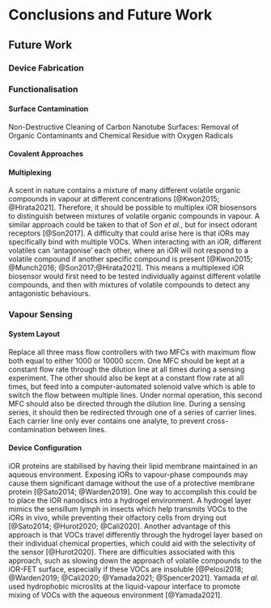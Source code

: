 # Conclusions and Future Work

## Future Work {#sec-future-work}

### Device Fabrication {#sec-future-work-fabrication}

### Functionalisation

#### Surface Contamination {.unnumbered}

Non-Destructive Cleaning of Carbon Nanotube Surfaces: Removal of Organic Contaminants and Chemical Residue with Oxygen Radicals 

#### Covalent Approaches {.unnumbered}

#### Multiplexing {.unnumbered}

A scent in nature contains a mixture of many different volatile organic compounds in vapour at different concentrations [@Kwon2015; @Hirata2021]. Therefore, it should be possible to multiplex iOR biosensors to distinguish between mixtures of volatile organic compounds in vapour. A similar approach could be taken to that of Son *et al.*, but for insect odorant receptors [@Son2017]. A difficulty that could arise here is that iORs may specifically bind with multiple VOCs. When interacting with an iOR, different volatiles can 'antagonise' each other, where an iOR will not respond to a volatile compound if another specific compound is present [@Kwon2015; @Munch2016; @Son2017;@Hirata2021]. This means a multiplexed iOR biosensor would first need to be tested individually against different volatile compounds, and then with mixtures of volatile compounds to detect any antagonistic behaviours.

### Vapour Sensing {#sec-future-work-vapour}

#### System Layout {.unnumbered}

Replace all three mass flow controllers with two MFCs with maximum flow both equal to either 1000 or 10000 sccm. One MFC should be kept at a constant flow rate through the dilution line at all times during a sensing experiment. The other should also be kept at a constant flow rate at all times, but feed into a computer-automated solenoid valve which is able to switch the flow between multiple lines. Under normal operation, this second MFC should also be directed through the dilution line. During a sensing series, it should then be redirected through one of a series of carrier lines. Each carrier line only ever contains one analyte, to prevent cross-contamination between lines. 

#### Device Configuration {.unnumbered}

iOR proteins are stabilised by having their lipid membrane maintained in an aqueous environment. Exposing iORs to vapour-phase compounds may cause them significant damage without the use of a protective membrane protein [@Sato2014; @Warden2019]. One way to accomplish this could be to place the iOR nanodiscs into a hydrogel environment. A hydrogel layer mimics the sensillum lymph in insects which help transmits VOCs to the iORs in vivo, while preventing their olfactory cells from drying out [@Sato2014; @Hurot2020; @Cali2020]. Another advantage of this approach is that VOCs travel differently through the hydrogel layer based on their individual chemical properties, which could aid with the selectivity of the sensor [@Hurot2020]. There are difficulties associated with this approach, such as slowing down the approach of volatile compounds to the iOR-FET surface, especially if these VOCs are insoluble [@Pelosi2018; @Warden2019; @Cali2020; @Yamada2021; @Spencer2021]. Yamada *et al.* used hydrophobic microslits at the liquid-vapour interface to promote mixing of VOCs with the aqueous environment [@Yamada2021].
